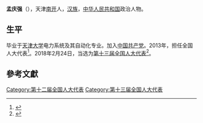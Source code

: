 '''孟庆强'''（{{bd|1966年||}}），天津[[南开区|南开]]人，[[汉族|汉族]]，[[中华人民共和国|中华人民共和国]]政治人物。

== 生平 ==
毕业于[[天津大学|天津大学]]电力系统及其自动化专业。加入[[中国共产党|中国共产党]]。2013年，担任全国人大代表<ref>{{cite news|title=全国人大代表信息-孟庆强|url= http://210.82.31.1:8084/delegate/viewDelegate.action?dbid=122078|accessdate=2013-04-05|newspaper=全国人大网}}{{Dead link|date=2019年12月 |bot=InternetArchiveBot |fix-attempted=yes }}</ref>。2018年2月24日，当选为[[第十三届全国人大代表|第十三届全国人大代表]]<ref>{{Cite web|title=（受权发布）中华人民共和国第十三届全国人民代表大会代表名单-中新网|url=http://www.chinanews.com/gn/2018/02-25/8453959.shtml|accessdate=2021-02-19|work=[[中国新闻网|中国新闻网]]|archive-date=2018-02-27|archive-url=https://web.archive.org/web/20180227031724/http://www.chinanews.com/gn/2018/02-25/8453959.shtml|dead-url=no}}</ref>。

==參考文獻==
{{reflist}}

[[Category:第十二届全国人大代表|Category:第十二届全国人大代表]]
[[Category:第十三届全国人大代表|Category:第十三届全国人大代表]]


{{中国政治人物小作品}}
